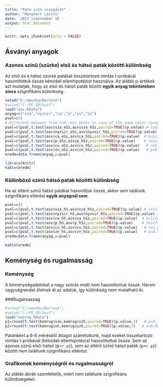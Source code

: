 ```yaml
---
title: "Pata szín vizsgálat"
author: "Menyhárt László"
date: '2017 szeptember 18 '
output: html_document
---
```


```r
knitr::opts_chunk$set(echo = FALSE)
```

## Ásványi anyagok
### Azonos színű (szürke) első és hátsó paták közötti különbség

Az első és a hátsó szürke patákat összetartozó mintás t-próbával hasonlítottuk össze kétoldali ellenhipotézist használva. Az alábbi p-értékek azt mutatják, hogy az első és hátsó paták között **egyik anyag tekintetében sincs** szignifikáns különbség.

```r
setwd("E:/amunka/BartosA")
#setwd("C:/PE_GK/hoof")
load("asv.RData")
anyag=c("sza","nyzsir","ca","p","cu","zn")
pval=c()
# Different between from and rear hoots in case of the same color (grey)
pval=c(pval,t.test(asv$sza_eSz,asv$sza_hSz,paired=TRUE)$p.value) # szárazanyagtartalom p=0.75
pval=c(pval,t.test(asv$nyzsir_eSz,asv$nyzsir_hSz,paired=TRUE)$p.value) # nyerszsír p=0.62
pval=c(pval,t.test(asv$ca_eSz,asv$ca_hSz,paired=TRUE)$p.value)  # kalcium p=0.58
pval=c(pval,t.test(asv$p_eSz,asv$p_hSz,paired=TRUE)$p.value)    # foszfor p=0.77
pval=c(pval,t.test(asv$cu_eSz,asv$cu_hSz,paired=TRUE)$p.value)   # réz p=0.53
pval=c(pval,t.test(asv$zn_eSz,asv$zn_hSz,paired=TRUE)$p.value)   # p=0.42
eredm=data.frame(anyag,p=pval)
```

```r
library(knitr)
kable(eredm)
```

### Különböző színű hátsó paták közötti különbség

Ha az eltérő színű hátsó patákat hasonlítjuk össze, akkor sem találunk szignifikáns eltérést **egyik anyagnál sem**.

```r
pval=c()
pval=c(pval,t.test(asv$sza_hS,asv$sza_hSz,paired=TRUE)$p.value) # szárazanyagtartalom p=0.55
pval=c(pval,t.test(asv$nyzsir_hS,asv$nyzsir_hSz,paired=TRUE)$p.value) # nyerszsír p=0.10
pval=c(pval,t.test(asv$ca_hS,asv$ca_hSz,paired=TRUE)$p.value)  # kalcium p=0.14
pval=c(pval,t.test(asv$p_hS,asv$p_hSz,paired=TRUE)$p.value)    # foszfor p=0.0076
pval=c(pval,t.test(asv$cu_hS,asv$cu_hSz,paired=TRUE)$p.value)   # réz p=0.22
pval=c(pval,t.test(asv$zn_hS,asv$zn_hSz,paired=TRUE)$p.value)   # p=0.06
eredm=data.frame(anyag,p=pval)
```

```r
kable(eredm)
```

## Keménység és rugalmasság
### Keménység
A keménységadatokat a nagy szórás miatt nem hasonlítottuk össze. Három nagyságrendet ölelnek át az adatok, így különbség nem mutatható ki. 

###Rugalmasság

```r
#setwd("E:/amunka/BartosA")
#setwd("C:/PE_GK/hoof")
load("kemrug.RData")
p1=round(t.test(kemrug$sze,kemrug$szh,paired=TRUE)$p.value,3)   # p=0.41
p2=round(t.test(kemrug$sh,kemrug$szh,paired=TRUE)$p.value,3)   # p=0.98
```

Patánként a 6-6 mérésből átlagot számítottunk, majd ezeket összetartozó mintás t-próbával (kétoldali ellenhipotézis) hasonlítottuk össze. Sem az azonos színű első-hátsó (p=`r p1`), sem az eltérő színű hátsó paták (p=`r p2`) között nem találtunk szignifikáns eltérést.

### Grafikonok keménységről és rugalmasságról

Az alábbi ábrák szemléltetik, miért nem találtunk szignifikáns különbségeket.
